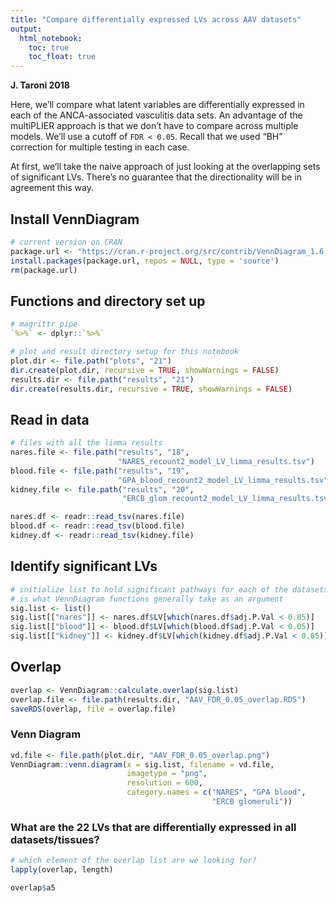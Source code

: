 ```yaml
---
title: "Compare differentially expressed LVs across AAV datasets"
output:   
  html_notebook: 
    toc: true
    toc_float: true
---
```


**J. Taroni 2018**

Here, we'll compare what latent variables are differentially expressed in each 
of the ANCA-associated vasculitis data sets.
An advantage of the multiPLIER approach is that we don't have to compare across 
multiple models.
We'll use a cutoff of `FDR < 0.05`. 
Recall that we used "BH" correction for multiple testing in each case.

At first, we'll take the naive approach of just looking at the overlapping
sets of significant LVs.
There's no guarantee that the directionality will be in agreement this way.

## Install VennDiagram

```r
# current version on CRAN
package.url <- "https://cran.r-project.org/src/contrib/VennDiagram_1.6.20.tar.gz"
install.packages(package.url, repos = NULL, type = 'source')
rm(package.url)
```

## Functions and directory set up

```r
# magrittr pipe
`%>%` <- dplyr::`%>%`
```

```r
# plot and result directory setup for this notebook
plot.dir <- file.path("plots", "21")
dir.create(plot.dir, recursive = TRUE, showWarnings = FALSE)
results.dir <- file.path("results", "21")
dir.create(results.dir, recursive = TRUE, showWarnings = FALSE)
```

## Read in data

```r
# files with all the limma results
nares.file <- file.path("results", "18", 
                        "NARES_recount2_model_LV_limma_results.tsv")
blood.file <- file.path("results", "19", 
                        "GPA_blood_recount2_model_LV_limma_results.tsv")
kidney.file <- file.path("results", "20", 
                         "ERCB_glom_recount2_model_LV_limma_results.tsv")
```

```r
nares.df <- readr::read_tsv(nares.file)
blood.df <- readr::read_tsv(blood.file)
kidney.df <- readr::read_tsv(kidney.file)
```

## Identify significant LVs

```r
# initialize list to hold significant pathways for each of the datasets -- this
# is what VennDiagram functions generally take as an argument
sig.list <- list()
sig.list[["nares"]] <- nares.df$LV[which(nares.df$adj.P.Val < 0.05)]
sig.list[["blood"]] <- blood.df$LV[which(blood.df$adj.P.Val < 0.05)]
sig.list[["kidney"]] <- kidney.df$LV[which(kidney.df$adj.P.Val < 0.05)]
```

## Overlap

```r
overlap <- VennDiagram::calculate.overlap(sig.list)
overlap.file <- file.path(results.dir, "AAV_FDR_0.05_overlap.RDS")
saveRDS(overlap, file = overlap.file)
```

### Venn Diagram

```r
vd.file <- file.path(plot.dir, "AAV_FDR_0.05_overlap.png")
VennDiagram::venn.diagram(x = sig.list, filename = vd.file,
                          imagetype = "png",
                          resolution = 600,
                          category.names = c("NARES", "GPA blood", 
                                             "ERCB glomeruli"))
```

### What are the 22 LVs that are differentially expressed in all datasets/tissues?

```r
# which element of the overlap list are we looking for?
lapply(overlap, length)
```

```r
overlap$a5
```
